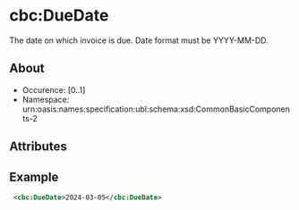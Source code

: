 # cbc:DueDate
The date on which invoice is due. Date format must be YYYY-MM-DD.
## About
* Occurence: [0..1]
* Namespace: urn:oasis:names:specification:ubl:schema:xsd:CommonBasicComponents-2

## Attributes

## Example 
```xml
 <cbc:DueDate>2024-03-05</cbc:DueDate>
```